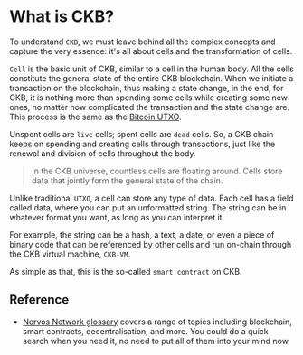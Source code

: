 
# What is CKB?

To understand `CKB`, we must leave behind all the complex concepts and capture the very essence: it's all about cells and the transformation of cells.

`Cell` is the basic unit of CKB, similar to a cell in the human body. All the cells constitute the general state of the entire CKB blockchain. When we initiate a transaction on the blockchain, thus making a state change, in the end, for CKB, it is nothing more than spending some cells while creating some new ones, no matter how complicated the transaction and the state change are. This process is the same as the [Bitcoin UTXO](https://developer.bitcoin.org/glossary.html?highlight=utxo).

Unspent cells are `live` cells; spent cells are `dead` cells. So, a CKB chain keeps on spending and creating cells through transactions, just like the renewal and division of cells throughout the body.

<CellsAnimate/>

> In the CKB universe, countless cells are floating around.
> Cells store data that jointly form the general state of the chain.

Unlike traditional `UTXO`, a cell can store any type of data. Each cell has a field called data, where you can put an
unformatted string. The string can be in whatever format you want, as long as you can interpret it.

For example, the string can be a hash, a text, a date, or even a piece of binary code that can be referenced by
other cells and run on-chain through the CKB virtual machine, `CKB-VM`.

As simple as that, this is the so-called `smart contract` on CKB.

## Reference
- [Nervos Network glossary](https://docs.nervos.org/docs/basics/glossary#general-glossary) covers a range of topics including blockchain, smart contracts, decentralisation, and more. You could do a quick search when you need it, no need to put all of them into your mind now.
